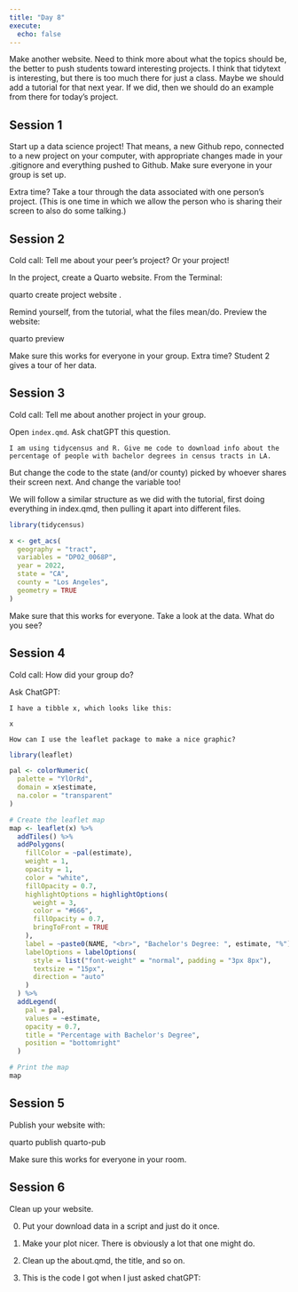 ```yaml
---
title: "Day 8"
execute: 
  echo: false
---
```


Make another website. Need to think more about what the topics should be, the better to push students toward interesting projects. I think that tidytext is interesting, but there is too much there for just a class. Maybe we should add a tutorial for that next year. If we did, then we should do an example from there for today's project.

## Session 1

Start up a data science project! That means, a new Github repo, connected to a new project on your computer, with appropriate changes made in your .gitignore and everything pushed to Github. Make sure everyone in your group is set up. 

Extra time? Take a tour through the data associated with one person's project. (This is one time in which we allow the person who is sharing their screen to also do some talking.)


## Session 2

Cold call: Tell me about your peer's project? Or your project!

In the project, create a Quarto website. From the Terminal:

quarto create project website .

Remind yourself, from the tutorial, what the files mean/do. Preview the website:

quarto preview

Make sure this works for everyone in your group. Extra time? Student 2 gives a tour of her data.

## Session 3

Cold call: Tell me about another project in your group.

Open `index.qmd`. Ask chatGPT this question. 

```
I am using tidycensus and R. Give me code to download info about the percentage of people with bachelor degrees in census tracts in LA.
```

But change the code to the state (and/or county) picked by whoever shares their screen next. And change the variable too!

We will follow a similar structure as we did with the tutorial, first doing everything in index.qmd, then pulling it apart into different files. 



```r
library(tidycensus)

x <- get_acs(
  geography = "tract",
  variables = "DP02_0068P",
  year = 2022,
  state = "CA",
  county = "Los Angeles",
  geometry = TRUE
)

```

Make sure that this works for everyone. Take a look at the data. What do you see?

## Session 4

Cold call: How did your group do?

Ask ChatGPT:

```
I have a tibble x, which looks like this:

x

How can I use the leaflet package to make a nice graphic?
```

```r
library(leaflet)

pal <- colorNumeric(
  palette = "YlOrRd",
  domain = x$estimate,
  na.color = "transparent"
)

# Create the leaflet map
map <- leaflet(x) %>%
  addTiles() %>%
  addPolygons(
    fillColor = ~pal(estimate),
    weight = 1,
    opacity = 1,
    color = "white",
    fillOpacity = 0.7,
    highlightOptions = highlightOptions(
      weight = 3,
      color = "#666",
      fillOpacity = 0.7,
      bringToFront = TRUE
    ),
    label = ~paste0(NAME, "<br>", "Bachelor's Degree: ", estimate, "%"),
    labelOptions = labelOptions(
      style = list("font-weight" = "normal", padding = "3px 8px"),
      textsize = "15px",
      direction = "auto"
    )
  ) %>%
  addLegend(
    pal = pal,
    values = ~estimate,
    opacity = 0.7,
    title = "Percentage with Bachelor's Degree",
    position = "bottomright"
  )

# Print the map
map
```



## Session 5

Publish your website with:

quarto publish quarto-pub

Make sure this works for everyone in your room.

## Session 6

Clean up your website.

0) Put your download data in a script and just do it once.

1) Make your plot nicer. There is obviously a lot that one might do.

2) Clean up the about.qmd, the title, and so on.

3) This is the code I got when I just asked chatGPT:






